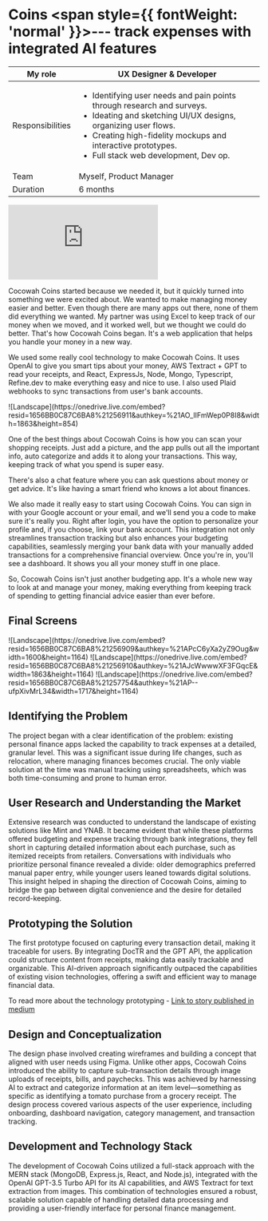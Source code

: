 # Coins  <span style={{ fontWeight: 'normal' }}>--- track expenses with integrated AI features</span>

| My role                          | UX Designer & Developer |
|----------------------------------|-------------------------|
| Responsibilities                 | <ul><li>Identifying user needs and pain points through research and surveys.</li><li>Ideating and sketching UI/UX designs, organizing user flows.</li><li>Creating high-fidelity mockups and interactive prototypes.</li><li>Full stack web development, Dev op.</li></ul> |
| Team                             | Myself, Product Manager |
| Duration                         | 6 months |


<div style={{ position: 'relative', paddingBottom: '56.25%', height: '0' }}>
  <iframe 
    src="https://www.loom.com/embed/6ebcbc86e926432a89946914ffd72040?sid=05880924-a0c0-4d8d-a33e-1cb4b182e8c5" 
    frameBorder="0" 
    webkitAllowFullScreen 
    mozAllowFullScreen 
    allowFullScreen 
    style={{ position: 'absolute', top: '0', left: '0', width: '100%', height: '100%' }}
  ></iframe>
</div>

Cocowah Coins started because we needed it, but it quickly turned into something we were excited about. We wanted to make managing money easier and better. Even though there are many apps out there, none of them did everything we wanted. My partner was using Excel to keep track of our money when we moved, and it worked well, but we thought we could do better. That's how Cocowah Coins began. It's a web application that helps you handle your money in a new way.

We used some really cool technology to make Cocowah Coins. It uses OpenAI to give you smart tips about your money, AWS Textract + GPT to read your receipts, and React, ExpressJs, Node, Mongo, Typescript, Refine.dev to make everything easy and nice to use. I also used Plaid webhooks to sync transactions from user's bank accounts.

<Bleed >
  ![Landscape](https://onedrive.live.com/embed?resid=1656BB0C87C6BA8%21256911&authkey=%21AO_lIFmWep0P8I8&width=1863&height=854)
</Bleed>

One of the best things about Cocowah Coins is how you can scan your shopping receipts. Just add a picture, and the app pulls out all the important info, auto categorize and adds it to along your transactions. This way, keeping track of what you spend is super easy.

There's also a chat feature where you can ask questions about money or get advice. It's like having a smart friend who knows a lot about finances.

We also made it really easy to start using Cocowah Coins. You can sign in with your Google account or your email, and we'll send you a code to make sure it's really you. Right after login, you have the option to personalize your profile and, if you choose, link your bank account. This integration not only streamlines transaction tracking but also enhances your budgeting capabilities, seamlessly merging your bank data with your manually added transactions for a comprehensive financial overview. Once you're in, you'll see a dashboard. It shows you all your money stuff in one place.

So, Cocowah Coins isn't just another budgeting app. It's a whole new way to look at and manage your money, making everything from keeping track of spending to getting financial advice easier than ever before.

## Final Screens

<Bleed >
  ![Landscape](https://onedrive.live.com/embed?resid=1656BB0C87C6BA8%21256909&authkey=%21APcC6yXa2yZ9Oug&width=1600&height=1164)
</Bleed>

<Bleed >
  ![Landscape](https://onedrive.live.com/embed?resid=1656BB0C87C6BA8%21256910&authkey=%21AJcWwwwXF3FGqcE&width=1863&height=1164)
</Bleed>

<Bleed >
  ![Landscape](https://onedrive.live.com/embed?resid=1656BB0C87C6BA8%21257754&authkey=%21AP--ufpXivMrL34&width=1717&height=1164)
</Bleed>

## Identifying the Problem

The project began with a clear identification of the problem: existing personal finance apps lacked the capability to track expenses at a detailed, granular level. This was a significant issue during life changes, such as relocation, where managing finances becomes crucial. The only viable solution at the time was manual tracking using spreadsheets, which was both time-consuming and prone to human error.

## User Research and Understanding the Market

Extensive research was conducted to understand the landscape of existing solutions like Mint and YNAB. It became evident that while these platforms offered budgeting and expense tracking through bank integrations, they fell short in capturing detailed information about each purchase, such as itemized receipts from retailers. Conversations with individuals who prioritize personal finance revealed a divide: older demographics preferred manual paper entry, while younger users leaned towards digital solutions. This insight helped in shaping the direction of Cocowah Coins, aiming to bridge the gap between digital convenience and the desire for detailed record-keeping.

## Prototyping the Solution

The first prototype focused on capturing every transaction detail, making it traceable for users. By integrating DocTR and the GPT API, the application could structure content from receipts, making data easily trackable and organizable. This AI-driven approach significantly outpaced the capabilities of existing vision technologies, offering a swift and efficient way to manage financial data.

To read more about the technology prototyping - [Link to story published in medium](https://bootcamp.uxdesign.cc/overclocking-personal-finance-management-with-chatgpt-222999a7101d)

## Design and Conceptualization

The design phase involved creating wireframes and building a concept that aligned with user needs using Figma. Unlike other apps, Cocowah Coins introduced the ability to capture sub-transaction details through image uploads of receipts, bills, and paychecks. This was achieved by harnessing AI to extract and categorize information at an item level—something as specific as identifying a tomato purchase from a grocery receipt. The design process covered various aspects of the user experience, including onboarding, dashboard navigation, category management, and transaction tracking.

## Development and Technology Stack

The development of Cocowah Coins utilized a full-stack approach with the MERN stack (MongoDB, Express.js, React, and Node.js), integrated with the OpenAI GPT-3.5 Turbo API for its AI capabilities, and AWS Textract for text extraction from images. This combination of technologies ensured a robust, scalable solution capable of handling detailed data processing and providing a user-friendly interface for personal finance management.
